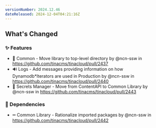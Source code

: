 ```yaml
---
versionNumber: 2024.12.46
dateReleased: 2024-12-04T04:21:16Z
---
```


<!-- Release notes generated using configuration in .github/release.yml at main -->

## What's Changed
### ✨ Features
* 🚚 Common - Move library to top-level directory by @ncn-ssw in https://github.com/tinacms/tinacloud/pull/2437
* 🔊 Logs - Add messages providing information on how Dynamodb*Iterators are used in Production by @ncn-ssw in https://github.com/tinacms/tinacloud/pull/2440
* 🚚 Secrets Manager - Move from ContentAPI to Common Library by @ncn-ssw in https://github.com/tinacms/tinacloud/pull/2443
### 👒 Dependencies
* ➖ Common Library - Rationalize imported packages by @ncn-ssw in https://github.com/tinacms/tinacloud/pull/2442



